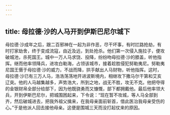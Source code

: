 ```yaml
---
---
---
```

title: 母拉德·沙的人马开到伊斯巴尼尔城下
---




母拉德·沙成年之后，跟二百邪神在一起为非作恶，尽干坏事，有时拦路抢劫，有时打家劫舍，终于变成流寇，由近及远，到处抢杀。他们第一次侵入施拉子，便攻破城池，杀死国王。城中一万人马求饶、投降，纷纷吻母拉德·沙的膝盖，听他指挥。继而他率领降兵，进攻白勒海，占领该城市，接着趁胜侵犯努勒夷尼。努勒夷尼国王慑于母拉德·沙的威力，不战而降，拱手献出人马财物，听他指挥。这时，母拉德·沙已有三万人马，浩浩荡荡地开进波斯境内，相继攻下撒马尔干第和艾亥辽突。他的人马越集越多，声势浩大，所到之地，战无不胜，攻无不克。他把夺得的金银财帛全部分给部下，因为他既骁勇而又慷慨，部下都拥戴他。最后他率领大兵，开到伊斯巴尼尔，把城围困起来，下令说：“现在暂不攻城，等人马全部到齐，然后破城进去，把我外祖父擒来，在我母亲面前斩首，借此医治我母亲受伤的心。”于是他派人回去接他母亲。这便是围城三天而没打起仗来的原因。